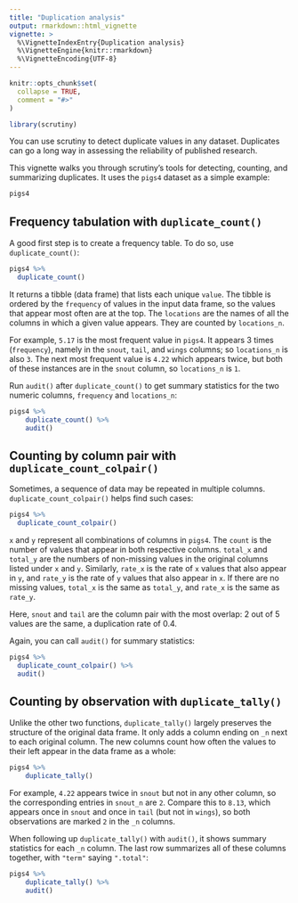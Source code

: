 ```yaml
---
title: "Duplication analysis"
output: rmarkdown::html_vignette
vignette: >
  %\VignetteIndexEntry{Duplication analysis}
  %\VignetteEngine{knitr::rmarkdown}
  %\VignetteEncoding{UTF-8}
---
```


```r
knitr::opts_chunk$set(
  collapse = TRUE,
  comment = "#>"
)
```

```r
library(scrutiny)
```

You can use scrutiny to detect duplicate values in any dataset. Duplicates can go a long way in assessing the reliability of published research.

This vignette walks you through scrutiny's tools for detecting, counting, and summarizing duplicates. It uses the `pigs4` dataset as a simple example:

```r
pigs4
```

## Frequency tabulation with `duplicate_count()`

A good first step is to create a frequency table. To do so, use `duplicate_count()`:

```r
pigs4 %>% 
  duplicate_count()
```

It returns a tibble (data frame) that lists each unique `value`. The tibble is ordered by the `frequency` of values in the input data frame, so the values that appear most often are at the top. The `locations` are the names of all the columns in which a given value appears. They are counted by `locations_n`.

For example, `5.17` is the most frequent value in `pigs4`. It appears 3 times (`frequency`), namely in the `snout`, `tail`, and `wings` columns; so `locations_n` is also `3`. The next most frequent value is `4.22` which appears twice, but both of these instances are in the `snout` column, so `locations_n` is `1`.

Run `audit()` after `duplicate_count()` to get summary statistics for the two numeric columns, `frequency` and `locations_n`:

```r
pigs4 %>% 
    duplicate_count() %>% 
    audit()
```

## Counting by column pair with `duplicate_count_colpair()`

Sometimes, a sequence of data may be repeated in multiple columns. `duplicate_count_colpair()` helps find such cases:

```r
pigs4 %>% 
  duplicate_count_colpair()
```

`x` and `y` represent all combinations of columns in `pigs4`. The `count` is the number of values that appear in both respective columns. `total_x` and `total_y` are the numbers of non-missing values in the original columns listed under `x` and `y`. Similarly, `rate_x` is the rate of `x` values that also appear in `y`, and `rate_y` is the rate of `y` values that also appear in `x`. If there are no missing values, `total_x` is the same as `total_y`, and `rate_x` is the same as `rate_y`.

Here, `snout` and `tail` are the column pair with the most overlap: 2 out of 5 values are the same, a duplication rate of 0.4.

Again, you can call `audit()` for summary statistics:

```r
pigs4 %>% 
  duplicate_count_colpair() %>% 
  audit()
```

## Counting by observation with `duplicate_tally()`

Unlike the other two functions, `duplicate_tally()` largely preserves the structure of the original data frame. It only adds a column ending on `_n` next to each original column. The new columns count how often the values to their left appear in the data frame as a whole:

```r
pigs4 %>% 
    duplicate_tally()
```

For example, `4.22` appears twice in `snout` but not in any other column, so the corresponding entries in `snout_n` are `2`. Compare this to `8.13`, which appears once in `snout` and once in `tail` (but not in `wings`), so both observations are marked `2` in the `_n` columns.

When following up `duplicate_tally()` with `audit()`, it shows summary statistics for each `_n` column. The last row summarizes all of these columns together, with `"term"` saying `".total"`:

```r
pigs4 %>% 
    duplicate_tally() %>% 
    audit()
```
